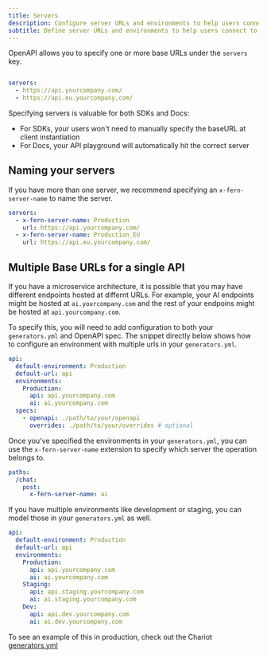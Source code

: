 ```yaml
---
title: Servers
description: Configure server URLs and environments to help users connect to your API.
subtitle: Define server URLs and environments to help users connect to your API.
---
```


OpenAPI allows you to specify one or more base URLs under the `servers` key.

```yml openapi.yml 

servers: 
  - https://api.yourcompany.com/
  - https://api.eu.yourcompany.com/
```

Specifying servers is valuable for both SDKs and Docs: 
- For SDKs, your users won't need to manually specify the baseURL at client instantiation
- For Docs, your API playground will automatically hit the correct server

## Naming your servers

If you have more than one server, we recommend specifying an `x-fern-server-name` to name 
the server. 

```yml openapi.yml {3,5}
servers: 
  - x-fern-server-name: Production
    url: https://api.yourcompany.com/
  - x-fern-server-name: Production_EU
    url: https://api.eu.yourcompany.com/
```

## Multiple Base URLs for a single API

If you have a microservice architecture, it is possible that you may have different endpoints hosted
at differnt URLs. For example, your AI endpoints might be hosted at `ai.yourcompany.com` and the rest 
of your endpoins might be hosted at `api.yourcompany.com`. 

To specify this, you will need to add configuration to both your `generators.yml` and OpenAPI spec. The 
snippet directly below shows how to configure an environment with multiple urls in your `generators.yml`. 

```yml generators.yml {3-8}
api: 
  default-environment: Production
  default-url: api
  environments: 
    Production: 
      api: api.yourcompany.com
      ai: ai.yourcompany.com
  specs: 
    - openapi: ./path/to/your/openapi
      overrides: ./path/to/your/overrides # optional
```

Once you've specified the environments in your `generators.yml`, you can use the `x-fern-server-name` 
extension to specify which server the operation belongs to. 

```yml openapi.yml {4}
paths: 
  /chat: 
    post: 
      x-fern-server-name: ai 
```

If you have multiple environments like development or staging, you can model those in your `generators.yml` 
as well. 

```yml generators.yml {7-12}
api: 
  default-environment: Production
  default-url: api
  environments: 
    Production: 
      api: api.yourcompany.com
      ai: ai.yourcompany.com
    Staging: 
      api: api.staging.yourcompany.com
      ai: ai.staging.yourcompany.com    
    Dev: 
      api: api.dev.yourcompany.com
      ai: ai.dev.yourcompany.com          
```

<Info>To see an example of this in production, check out the Chariot [generators.yml](https://github.com/chariot-giving/chariot-openapi/blob/main/fern/generators.yml)</Info>